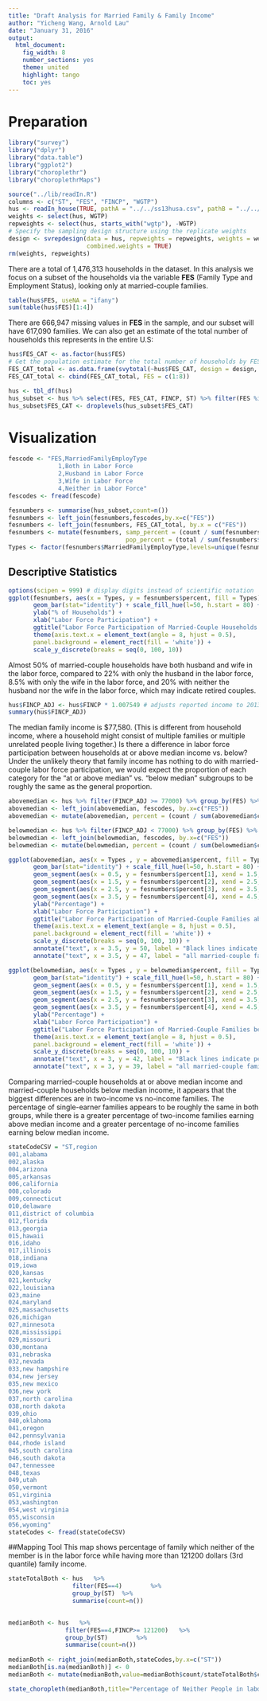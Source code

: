 ```yaml
---
title: "Draft Analysis for Married Family & Family Income"
author: "Yicheng Wang, Arnold Lau"
date: "January 31, 2016"
output:
  html_document:
    fig_width: 8
    number_sections: yes
    theme: united
    highlight: tango
    toc: yes
---
```


# Preparation
````r
library("survey")
library("dplyr")
library("data.table")
library("ggplot2")
library("choroplethr")
library("choroplethrMaps")
````

```r
source("../lib/readIn.R")
columns <- c("ST", "FES", "FINCP", "WGTP")
hus <- readIn_house(TRUE, pathA = "../../ss13husa.csv", pathB = "../../ss13husb.csv", save = FALSE)
weights <- select(hus, WGTP)
repweights <- select(hus, starts_with("wgtp"), -WGTP)
# Specify the sampling design structure using the replicate weights
design <- svrepdesign(data = hus, repweights = repweights, weights = weights, type = "BRR", 
                      combined.weights = TRUE)
rm(weights, repweights)
```

There are a total of 1,476,313 households in the dataset. In this analysis we focus on a subset of the households via the variable __FES__ (Family Type and Employment Status), looking only at married-couple families.  

```r
table(hus$FES, useNA = "ifany")
sum(table(hus$FES)[1:4])
```

There are 666,947 missing values in __FES__ in the sample, and our subset will have 617,090 families. We can also get an estimate of the total number of households this represents in the entire U.S:

```r
hus$FES_CAT <- as.factor(hus$FES)
# Get the population estimate for the total number of households by FES
FES_CAT_total <- as.data.frame(svytotal(~hus$FES_CAT, design = design, na.rm = TRUE))
FES_CAT_total <- cbind(FES_CAT_total, FES = c(1:8))
```

```r
hus <- tbl_df(hus)
hus_subset <- hus %>% select(FES, FES_CAT, FINCP, ST) %>% filter(FES %in% c(1:4)) %>% group_by(FES)
hus_subset$FES_CAT <- droplevels(hus_subset$FES_CAT)
````

# Visualization
````r
fescode <- "FES,MarriedFamilyEmployType
              1,Both in Labor Force
              2,Husband in Labor Force
              3,Wife in Labor Force
              4,Neither in Labor Force"
fescodes <- fread(fescode)

fesnumbers <- summarise(hus_subset,count=n())
fesnumbers <- left_join(fesnumbers,fescodes,by.x=c("FES"))
fesnumbers <- left_join(fesnumbers, FES_CAT_total, by.x = c("FES"))
fesnumbers <- mutate(fesnumbers, samp_percent = (count / sum(fesnumbers$count)) * 100, 
                                 pop_percent = (total / sum(fesnumbers$total)) * 100)
Types <- factor(fesnumbers$MarriedFamilyEmployType,levels=unique(fesnumbers$MarriedFamilyEmployType))
````

## Descriptive Statistics

````r
options(scipen = 999) # display digits instead of scientific notation
ggplot(fesnumbers, aes(x = Types, y = fesnumbers$percent, fill = Types)) +                        
       geom_bar(stat="identity") + scale_fill_hue(l=50, h.start = 80) +
       ylab("% of Households") + 
       xlab("Labor Force Participation") + 
       ggtitle("Labor Force Participation of Married-Couple Households in the US") +
       theme(axis.text.x = element_text(angle = 8, hjust = 0.5),
       panel.background = element_rect(fill = 'white')) +
       scale_y_discrete(breaks = seq(0, 100, 10))
````

Almost 50% of married-couple households have both husband and wife in the labor force, compared to 22% with only the husband in the labor force, 8.5% with only the wife in the labor force, and 20% with neither the husband nor the wife in the labor force, which may indicate retired couples.  

````r
hus$FINCP_ADJ <- hus$FINCP * 1.007549 # adjusts reported income to 2013 dollars
summary(hus$FINCP_ADJ)
````

The median family income is $77,580. (This is different from household income, where a household might consist of multiple families or multiple unrelated people living together.) Is there a difference in labor force participation between households at or above median income vs. below? Under the unlikely theory that family income has nothing to do with married-couple labor force participation, we would expect the proportion of each category for the "at or above median" vs. "below median" subgroups to be roughly the same as the general proportion.  

````r
abovemedian <- hus %>% filter(FINCP_ADJ >= 77000) %>% group_by(FES) %>% summarise(count = n())
abovemedian <- left_join(abovemedian, fescodes, by.x=c("FES"))
abovemedian <- mutate(abovemedian, percent = (count / sum(abovemedian$count)) * 100)

belowmedian <- hus %>% filter(FINCP_ADJ < 77000) %>% group_by(FES) %>% summarise(count = n())
belowmedian <- left_join(belowmedian, fescodes, by.x=c("FES"))
belowmedian <- mutate(belowmedian, percent = (count / sum(belowmedian$count)) * 100)
````

````r
ggplot(abovemedian, aes(x = Types , y = abovemedian$percent, fill = Types)) +                        
       geom_bar(stat="identity") + scale_fill_hue(l=50, h.start = 80) +
       geom_segment(aes(x = 0.5, y = fesnumbers$percent[1], xend = 1.5, yend = fesnumbers$percent[1])) +
       geom_segment(aes(x = 1.5, y = fesnumbers$percent[2], xend = 2.5, yend = fesnumbers$percent[2])) +
       geom_segment(aes(x = 2.5, y = fesnumbers$percent[3], xend = 3.5, yend = fesnumbers$percent[3])) +
       geom_segment(aes(x = 3.5, y = fesnumbers$percent[4], xend = 4.5, yend = fesnumbers$percent[4])) +
       ylab("Percentage") + 
       xlab("Labor Force Participation") + 
       ggtitle("Labor Force Participation of Married-Couple Families above Median Income")+
       theme(axis.text.x = element_text(angle = 8, hjust = 0.5),
       panel.background = element_rect(fill = 'white')) +
       scale_y_discrete(breaks = seq(0, 100, 10)) +
       annotate("text", x = 3.5, y = 50, label = "Black lines indicate percentages over") +
       annotate("text", x = 3.5, y = 47, label = "all married-couple families")

ggplot(belowmedian, aes(x = Types , y = belowmedian$percent, fill = Types)) +                        
       geom_bar(stat="identity") + scale_fill_hue(l=50, h.start = 80) +
       geom_segment(aes(x = 0.5, y = fesnumbers$percent[1], xend = 1.5, yend = fesnumbers$percent[1])) +
       geom_segment(aes(x = 1.5, y = fesnumbers$percent[2], xend = 2.5, yend = fesnumbers$percent[2])) +
       geom_segment(aes(x = 2.5, y = fesnumbers$percent[3], xend = 3.5, yend = fesnumbers$percent[3])) +
       geom_segment(aes(x = 3.5, y = fesnumbers$percent[4], xend = 4.5, yend = fesnumbers$percent[4])) +
       ylab("Percentage") + 
       xlab("Labor Force Participation") + 
       ggtitle("Labor Force Participation of Married-Couple Families below Median Income")+
       theme(axis.text.x = element_text(angle = 8, hjust = 0.5),
       panel.background = element_rect(fill = 'white')) +
       scale_y_discrete(breaks = seq(0, 100, 10)) +
       annotate("text", x = 3, y = 42, label = "Black lines indicate percentages over") +
       annotate("text", x = 3, y = 39, label = "all married-couple families")
````

Comparing married-couple households at or above median income and married-couple households below median income, it appears that the biggest differences are in two-income vs no-income families. The percentage of single-earner families appears to be roughly the same in both groups, while there is a greater percentage of two-income families earning above median income and a greater percentage of no-income families earning below median income.  

````r
stateCodeCSV = "ST,region
001,alabama
002,alaska
004,arizona
005,arkansas
006,california
008,colorado
009,connecticut
010,delaware
011,district of columbia
012,florida
013,georgia
015,hawaii
016,idaho
017,illinois
018,indiana
019,iowa
020,kansas
021,kentucky
022,louisiana
023,maine
024,maryland
025,massachusetts
026,michigan
027,minnesota
028,mississippi
029,missouri
030,montana
031,nebraska
032,nevada
033,new hampshire
034,new jersey
035,new mexico
036,new york
037,north carolina
038,north dakota
039,ohio
040,oklahoma
041,oregon
042,pennsylvania
044,rhode island
045,south carolina
046,south dakota
047,tennessee
048,texas
049,utah
050,vermont
051,virginia
053,washington
054,west virginia
055,wisconsin
056,wyoming"
stateCodes <- fread(stateCodeCSV)
````


##Mapping Tool
This map shows percentage of family which neither of the member is in the labor force while having more than 121200 dollars (3rd quantile) family income. 
````r

stateTotalBoth <- hus	%>%
				  filter(FES==4)		%>%
				  group_by(ST)	%>%
				  summarise(count=n())
				  

medianBoth <- hus	%>%
				filter(FES==4,FINCP>= 121200)	%>%
				group_by(ST)		%>%
				summarise(count=n())
								  
medianBoth <- right_join(medianBoth,stateCodes,by.x=c("ST"))
medianBoth[is.na(medianBoth)] <- 0
medianBoth <- mutate(medianBoth,value=medianBoth$count/stateTotalBoth$count*100)

state_choropleth(medianBoth,title="Percentage of Neither People in labor earning more than 121200",num_colors=3	)
````




